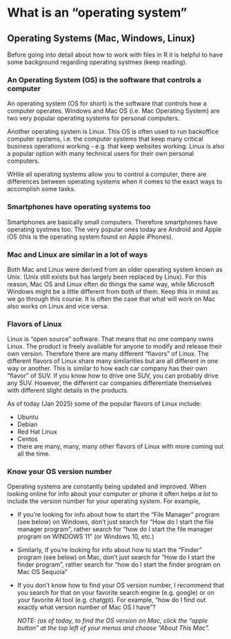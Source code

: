 # <yrChapterNumber></yrChapterNumber> What is an "operating system"

## Operating Systems (Mac, Windows, Linux)

Before going into detail about how to work with files in R it is helpful
to have some background regarding operating systmes (keep reading).

### An Operating System (OS) is the software that controls a computer

An <yrDef>operating system</yrDef> (OS for short) is the software that controls how a 
computer operates. Windows and Mac OS (i.e. Mac Operating System) are two very popular operating systems
for personal computers.

Another operating system is Linux. This OS is often used to run 
<yrDef>backoffice computer systems</yrDef>, i.e. the computer systems 
that keep many critical business operations working - e.g. that 
keep websites working. Linux is also a popular option with many technical users
for their own personal computers.

WHile all operating systems allow you to control a computer, there are 
differences between operating systems  when it comes to the exact ways to
accomplish some tasks.

### Smartphones have operating systems too

Smartphones are basically small computers. Therefore smartphones have 
operating systmes too. The very popular ones today are Android  and 
Apple iOS (this is the operating system found on Apple iPhones).

### Mac and Linux are similar in a lot of ways

Both Mac and Linux were derived from an older operating system known as Unix.
(Unix still exists but has largely been replaced by Linux). For this reason,
Mac OS and Linux often do things the same way, while Microsoft Windows might
be a little different from both of them. Keep this in mind as we go through
this course. It is often the case that what will work on Mac also works 
on Linux and vice versa.

### Flavors of Linux

Linux is "open source" software. That means that no one company owns Linux.
The product is freely available for anyone to modify and release their own
version. Therefore there are many different "flavors" of Linux. The different flavors of Linux
share many similarities but are all different in one way or another. This is 
similar to how each car company has their own "flavor" of SUV. If you know how
to drive one SUV, you can probably drive any SUV. However, the different car
companies differentiate themselves with different slight details in the 
products. 

As of today (Jan 2025) some of the popular flavors of Linux include:

* Ubuntu
* Debian
* Red Hat Linux
* Centos
* there are many, many, many other flavors of Linux with more coming out
  all the time. 

### Know your OS version number

Operating systems are constantly being updated and improved. When looking 
online for info about your computer or phone it often helps *a lot* to
include the version number for your operating system. For example, 

* If you're looking for info about how to start the "File Manager"
  program (see below) on Windows, don't just search for
  "How do I start the file manager program", rather search for 
  "how do I start the file manager program on WINDOWS 11" (or Windows 10, etc.)

* Similarly, if you're looking for info about how to start the "Finder"
  program (see below) on Mac, don't just search for
  "How do I start the finder program", rather search for 
  "how do I start the finder program on Mac OS Sequoia"

* If you don't know how to find your OS version number, I recommend that 
  you search for that on your favorite search engine (e.g. google) or on 
  your favorite AI tool (e.g. chatgpt). For example, "how do I find out
  exactly what version number of Mac OS I have"? 
  
  *NOTE: (as of today, to find the OS version on Mac, click the "apple button"*
  *at the top left of your menus and choose "About This Mac".*



